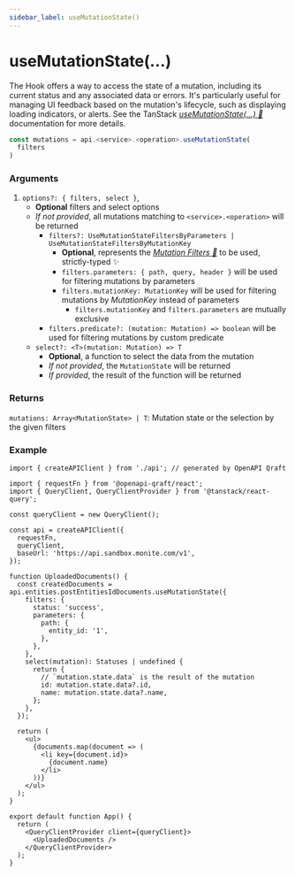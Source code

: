 ```yaml
---
sidebar_label: useMutationState()
---
```


# useMutationState(...)

The Hook offers a way to access the state of a mutation,
including its current status and any associated data or errors.
It's particularly useful for managing UI feedback based on the mutation's lifecycle, such as displaying loading indicators,
or alerts. See the TanStack [_useMutationState(...) 🌴_](https://tanstack.com/query/latest/docs/framework/react/reference/useMutationState)
documentation for more details.

```ts
const mutations = api.<service>.<operation>.useMutationState(
  filters
)
```

### Arguments

1.  `options?: { filters, select }`,
    - **Optional** filters and select options
    - _If not provided_, all mutations matching to `<service>.<operation>` will be returned
      - `filters?: UseMutationStateFiltersByParameters | UseMutationStateFiltersByMutationKey`
        - **Optional**, represents the [_Mutation Filters 🌴_](https://tanstack.com/query/latest/docs/framework/react/guides/filters#mutation-filters)
          to be used, strictly-typed ✨
        - `filters.parameters: { path, query, header }` will be used for filtering mutations by parameters
        - `filters.mutationKey: MutationKey` will be used for filtering mutations by _MutationKey_ instead of parameters
          - `filters.mutationKey` and `filters.parameters` are mutually exclusive
      - `filters.predicate?: (mutation: Mutation) => boolean` will be used for filtering mutations by custom predicate
    - `select?: <T>(mutation: Mutation) => T`
      - **Optional**, a function to select the data from the mutation
      - _If not provided_, the `MutationState` will be returned
      - _If provided_, the result of the function will be returned

### Returns
`mutations: Array<MutationState> | T`: Mutation state or the selection by the given filters

### Example

```tsx title="src/FetchStatus.tsx"
import { createAPIClient } from './api'; // generated by OpenAPI Qraft

import { requestFn } from '@openapi-qraft/react';
import { QueryClient, QueryClientProvider } from '@tanstack/react-query';

const queryClient = new QueryClient();

const api = createAPIClient({
  requestFn,
  queryClient,
  baseUrl: 'https://api.sandbox.monite.com/v1',
});

function UploadedDocuments() {
  const createdDocuments = api.entities.postEntitiesIdDocuments.useMutationState({
    filters: {
      status: 'success',
      parameters: {
        path: {
          entity_id: '1',
        },
      },
    },
    select(mutation): Statuses | undefined {
      return {
        // `mutation.state.data` is the result of the mutation
        id: mutation.state.data?.id,
        name: mutation.state.data?.name,
      };
    },
  });

  return (
    <ul>
      {documents.map(document => (
        <li key={document.id}>
          {document.name}
        </li>
      ))}
    </ul>
  );
}

export default function App() {
  return (
    <QueryClientProvider client={queryClient}>
      <UploadedDocuments />
    </QueryClientProvider>
  );
}
```
